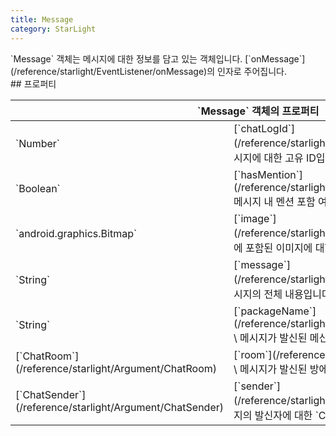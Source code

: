 ```yaml
---
title: Message
category: StarLight
---
```


<Section>
  `Message` 객체는 메시지에 대한 정보를 담고 있는 객체입니다. [`onMessage`](/reference/starlight/EventListener/onMessage)의 인자로 주어집니다.
</Section>
<Section>
  ## 프로퍼티

  <Table>
    <Thead>
      <Tr>
        <Th colSpan="2">`Message` 객체의 프로퍼티</Th>
      </Tr>
    </Thead>
    <Tbody>
      <Tr>
        <Td><span>`Number`</span></Td>
        <Td>
          [`chatLogId`](/reference/starlight/Argument/Message/chatLogId) \
          메시지에 대한 고유 ID입니다.
        </Td>
      </Tr>
      <Tr>
        <Td><span>`Boolean`</span></Td>
        <Td>
          [`hasMention`](/reference/starlight/Argument/Message/hasMention) \
          메시지 내 멘션 포함 여부입니다.
        </Td>
      </Tr>
      <Tr>
        <Td><span>`android.graphics.Bitmap`</span></Td>
        <Td>
          <Feature status={{experimental: true}}>[`image`](/reference/starlight/Argument/Message/image)</Feature> \
          메시지에 포함된 이미지에 대한 `android.graphics.Bitmap` 값입니다.
        </Td>
      </Tr>
      <Tr>
        <Td><span>`String`</span></Td>
        <Td>
          [`message`](/reference/starlight/Argument/Message/message) \
          메시지의 전체 내용입니다.
        </Td>
      </Tr>
      <Tr>
        <Td><span>`String`</span></Td>
        <Td>
          [`packageName`](/reference/starlight/Argument/Message/packageName) \
          메시지가 발신된 메신저 앱의 패키지명입니다.
        </Td>
      </Tr>
      <Tr>
        <Td><span>[`ChatRoom`](/reference/starlight/Argument/ChatRoom)</span></Td>
        <Td>
          [`room`](/reference/starlight/Argument/Message/room) \
          메시지가 발신된 방에 대한 `ChatRoom` 객체입니다.
        </Td>
      </Tr>
      <Tr>
        <Td><span>[`ChatSender`](/reference/starlight/Argument/ChatSender)</span></Td>
        <Td>
          [`sender`](/reference/starlight/Argument/Message/sender) \
          메시지의 발신자에 대한 `ChatSender` 객체입니다.
        </Td>
      </Tr>
    </Tbody>
  </Table>
</Section>